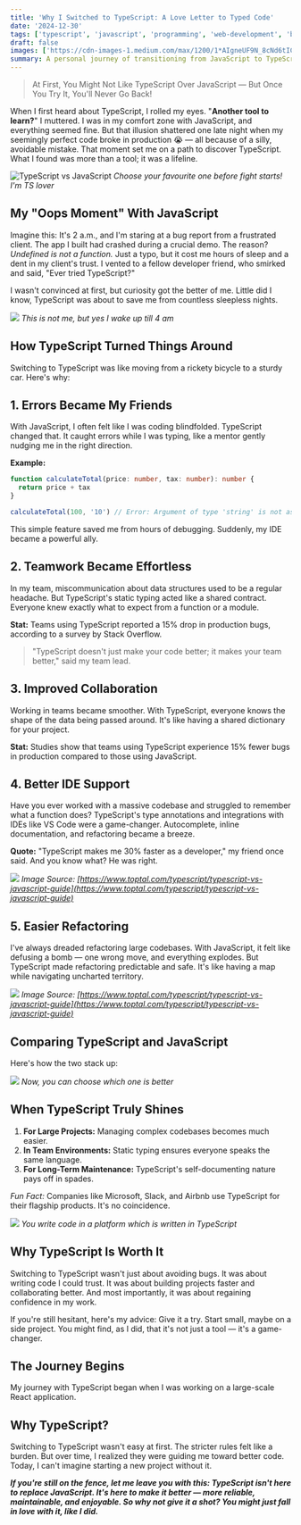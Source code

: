 ```yaml
---
title: 'Why I Switched to TypeScript: A Love Letter to Typed Code'
date: '2024-12-30'
tags: ['typescript', 'javascript', 'programming', 'web-development', 'best-practices']
draft: false
images: ['https://cdn-images-1.medium.com/max/1200/1*AIgneUF9N_8cNd6tIClEgQ.png']
summary: A personal journey of transitioning from JavaScript to TypeScript, highlighting the benefits of static typing, improved collaboration, and better development experience.
---
```


> At First, You Might Not Like TypeScript Over JavaScript — But Once You Try It, You'll Never Go Back!

When I first heard about TypeScript, I rolled my eyes. "**Another tool to learn?**" I muttered. I was in my comfort zone with JavaScript, and everything seemed fine. But that illusion shattered one late night when my seemingly perfect code broke in production 😭 — all because of a silly, avoidable mistake. That moment set me on a path to discover TypeScript. What I found was more than a tool; it was a lifeline.

![TypeScript vs JavaScript](https://cdn-images-1.medium.com/max/1200/1*AIgneUF9N_8cNd6tIClEgQ.png)
_Choose your favourite one before fight starts! I'm TS lover_

## My "Oops Moment" With JavaScript

Imagine this: It's 2 a.m., and I'm staring at a bug report from a frustrated client. The app I built had crashed during a crucial demo. The reason? _Undefined is not a function._ Just a typo, but it cost me hours of sleep and a dent in my client's trust. I vented to a fellow developer friend, who smirked and said, "Ever tried TypeScript?"

I wasn't convinced at first, but curiosity got the better of me. Little did I know, TypeScript was about to save me from countless sleepless nights.

![](https://cdn-images-1.medium.com/max/800/1*QLH6VaCQWsSs2FZ5bOzaJA.jpeg)
_This is not me, but yes I wake up till 4 am_

## How TypeScript Turned Things Around

Switching to TypeScript was like moving from a rickety bicycle to a sturdy car. Here's why:

## 1. Errors Became My Friends

With JavaScript, I often felt like I was coding blindfolded. TypeScript changed that. It caught errors while I was typing, like a mentor gently nudging me in the right direction.

**Example:**

```typescript
function calculateTotal(price: number, tax: number): number {
  return price + tax
}

calculateTotal(100, '10') // Error: Argument of type 'string' is not assignable to parameter of type 'number'
```

This simple feature saved me from hours of debugging. Suddenly, my IDE became a powerful ally.

<BlogNewsletterForm title="Love TypeScript? Subscribe for more development tips!" />

## 2. Teamwork Became Effortless

In my team, miscommunication about data structures used to be a regular headache. But TypeScript's static typing acted like a shared contract. Everyone knew exactly what to expect from a function or a module.

**Stat:** Teams using TypeScript reported a 15% drop in production bugs, according to a survey by Stack Overflow.

> "TypeScript doesn't just make your code better; it makes your team better," said my team lead.

## 3. Improved Collaboration

Working in teams became smoother. With TypeScript, everyone knows the shape of the data being passed around. It's like having a shared dictionary for your project.

**Stat:** Studies show that teams using TypeScript experience 15% fewer bugs in production compared to those using JavaScript.

## 4. Better IDE Support

Have you ever worked with a massive codebase and struggled to remember what a function does? TypeScript's type annotations and integrations with IDEs like VS Code were a game-changer. Autocomplete, inline documentation, and refactoring became a breeze.

**Quote:** "TypeScript makes me 30% faster as a developer," my friend once said. And you know what? He was right.

![](https://cdn-images-1.medium.com/max/800/1*nNTOHM1OB0CQWg0gB6hxxQ.png)
_Image Source: [https://www.toptal.com/typescript/typescript-vs-javascript-guide](https://www.toptal.com/typescript/typescript-vs-javascript-guide)_

## 5. Easier Refactoring

I've always dreaded refactoring large codebases. With JavaScript, it felt like defusing a bomb — one wrong move, and everything explodes. But TypeScript made refactoring predictable and safe. It's like having a map while navigating uncharted territory.

![](https://cdn-images-1.medium.com/max/800/1*lmvBWI-jrIoX1xSZpV9ojA.png)
_Image Source: [https://www.toptal.com/typescript/typescript-vs-javascript-guide](https://www.toptal.com/typescript/typescript-vs-javascript-guide)_

## Comparing TypeScript and JavaScript

Here's how the two stack up:

![](https://cdn-images-1.medium.com/max/800/1*vjSM2KuoZT_097oFFEEYjg.png)
_Now, you can choose which one is better_

## When TypeScript Truly Shines

1. **For Large Projects:** Managing complex codebases becomes much easier.
2. **In Team Environments:** Static typing ensures everyone speaks the same language.
3. **For Long-Term Maintenance:** TypeScript's self-documenting nature pays off in spades.

_Fun Fact:_ Companies like Microsoft, Slack, and Airbnb use TypeScript for their flagship products. It's no coincidence.

![](https://cdn-images-1.medium.com/max/800/1*nGlRowQugJ8gARFLmwD6jg.png)
_You write code in a platform which is written in TypeScript_

## Why TypeScript Is Worth It

Switching to TypeScript wasn't just about avoiding bugs. It was about writing code I could trust. It was about building projects faster and collaborating better. And most importantly, it was about regaining confidence in my work.

If you're still hesitant, here's my advice: Give it a try. Start small, maybe on a side project. You might find, as I did, that it's not just a tool — it's a game-changer.

## The Journey Begins

My journey with TypeScript began when I was working on a large-scale React application.

<BlogNewsletterForm title="Want more TypeScript and JavaScript tips?" />

## Why TypeScript?

Switching to TypeScript wasn't easy at first. The stricter rules felt like a burden. But over time, I realized they were guiding me toward better code. Today, I can't imagine starting a new project without it.

**_If you're still on the fence, let me leave you with this: TypeScript isn't here to replace JavaScript. It's here to make it better — more reliable, maintainable, and enjoyable. So why not give it a shot? You might just fall in love with it, like I did._**
